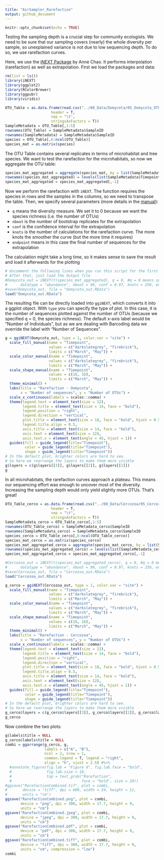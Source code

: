 ```yaml
---
title: "AirSampler_Rarefaction"
output: github_document
---
```


```r
knitr::opts_chunk$set(echo = TRUE)
```

Testing the sampling depth is a crucial step for community ecologists. We need to be sure that our sampling covers (nearly) the whole diversity per sample, so unexplained variance is not due to low sequencing depth. To do so, we use rarefaction curves.

Here, we use the [iNEXT Package](http://chao.stat.nthu.edu.tw/wordpress/software_download/inext-online/) by Anne Chao. It performs interpolation (rarefaction) as well as extrapolation. First we load the packages and data:

```r
rm(list = ls())
library(iNEXT)
library(ggplot2)
library(RColorBrewer)
library(ggpubr)
library(viridis)

OTU_Table = as.data.frame(read.csv("../00_Data/Oomycota/05_Oomycota_OTU_Table_new_min-freq-20617_min-feat-5_transposed_withMetadata.tsv", 
                     header = T, 
                     sep = "\t", 
                     stringsAsFactors = T))
SampleMetadata = OTU_Table[,1:5]
rownames(OTU_Table) = SampleMetadata$SampleID
rownames(SampleMetadata) = SampleMetadata$SampleID
species = OTU_Table[,6:ncol(OTU_Table)]
species_mat = as.matrix(species)
```

The OTU Table contains several replicates in terms of microhabitat and tree species. We want to test the rarefaction for the microhabitats, so now we aggregate the OTU table:

```r
species_mat_aggregated = aggregate(species_mat, by = list(SampleMetadata$Timepoint), FUN = "sum")
rownames(species_mat_aggregated) = levels(list(SampleMetadata$Timepoint)[[1]])
species_mat_aggregated = species_mat_aggregated[,-1]
```

Now we perform the rarefaction with `iNEXT`. The function requires the species in rows and the samples in the columns, so we need to transpose the table. Then, we specify several parameters (more details in the [manual](http://140.114.36.3/wordpress/wp-content/uploads/software/iNEXT_Introduction.pdf)):

- `q` means the diversity measure. We set it to 0 because we want the species richness (i.e. the number of OTUs)
- `nboot` is the number of bootstrap replicates for the extrapolation
- `conf` is the confidence interval for the extrapolation
- `knots` is the number of calculations for the rarefaction curve. The more knots the smoother the curve (but the more time it requires)
- `endpoint` means in this case the final number of sequences for the extrapolation

The calculation might take a long time, so it makes sense to save the result and load it afterwards for the plotting

```r
# Uncomment the following lines when you run this script for the first time
# After that, just load the Output file
#Oomycota_out = iNEXT(t(species_mat_aggregated), q = 0, #q = 0 means species richness
#      datatype = "abundance", nboot = 99, conf = 0.97, knots = 250, endpoint = 1500000)
#save(Oomycota_out, file = "Oomycota_out.RData")
load("Oomycota_out.RData")
```

The resulting file can be directly loaded into `ggiNEXT`, which converts it into a ggplot object. With `type` you can specify the type of plot. In this case, it is the number of sequences plotted against the number of OTUs (because we specified q = 0, the species richness). The default x-axis label would be "Number of Individuals", but as we are dealing with Barcoding data we override the label with "Number of Sequences".

```r
g = ggiNEXT(Oomycota_out, type = 1, color.var = "site") +
  scale_fill_manual(name = "Timepoint", 
                    values = c("darkslategrey", "firebrick"), 
                    limits = c("March", "May")) +
  scale_color_manual(name = "Timepoint", 
                    values = c("darkslategrey", "firebrick"), 
                    limits = c("March", "May")) +
  scale_shape_manual(name = "Timepoint", 
                    values = c(16, 16), 
                    limits = c("March", "May")) + 
  theme_minimal() +
  labs(title = "Rarefaction - Oomycota", 
       x = "Number of sequences", y = "Number of OTUs") +
  scale_x_continuous(labels = scales::comma) +
  theme(legend.text = element_text(size = 12), 
        legend.title = element_text(size = 14, face = "bold"), 
        legend.position = "right",
        legend.direction = "vertical", 
        plot.title = element_text(size = 18, face = "bold", hjust = 0.5, vjust = 0.5), 
        legend.title.align = 0.5,
        axis.title = element_text(size = 14, face = "bold"), 
        axis.text = element_text(size = 12), 
        axis.text.x = element_text(angle = 45, hjust = 1)) +
  guides(fill = guide_legend(title="Timepoint"), 
         color = guide_legend(title="Timepoint"), 
         shape = guide_legend(title="Timepoint"))
# In the default plot, brighter colors are hard to see.
# So here we rearrange the layers to make them more visible
g$layers = c(g$layers[[3]], g$layers[[2]], g$layers[[1]])
g
```

In all microhabitats, the rarefaction curves approach a plateau. This means our sequencing effort was enough to uncover most of the diversity. Increasing the sampling depth would only yield slightly more OTUs. That's great!

```r
OTU_Table_cerco = as.data.frame(read.csv("../00_Data/Cercozoa/05_Cercozoa_OTU_Table_min-freq-16922_min-feat-5_transposed_withMetadata.tsv", 
                     header = T, 
                     sep = "\t", 
                     stringsAsFactors = T))
SampleMetadata_cerco = OTU_Table_cerco[,1:5]
rownames(OTU_Table_cerco) = SampleMetadata_cerco$SampleID
rownames(SampleMetadata_cerco) = SampleMetadata_cerco$SampleID
species_cerco = OTU_Table_cerco[,6:ncol(OTU_Table_cerco)]
species_mat_cerco = as.matrix(species_cerco)
species_mat_aggregated_cerco = aggregate(species_mat_cerco, by = list(SampleMetadata_cerco$Timepoint), FUN = "sum")
rownames(species_mat_aggregated_cerco) = levels(list(SampleMetadata_cerco$Timepoint)[[1]])
species_mat_aggregated_cerco = species_mat_aggregated_cerco[,-1]

#Cercozoa_out = iNEXT(t(species_mat_aggregated_cerco), q = 0, #q = 0 means species richness
#      datatype = "abundance", nboot = 99, conf = 0.97, knots = 250, endpoint = 1500000)
#save(Cercozoa_out, file = "Cercozoa_out.RData")
load("Cercozoa_out.RData")

g_cerco = ggiNEXT(Cercozoa_out, type = 1, color.var = "site") +
  scale_fill_manual(name = "Timepoint", 
                    values = c("darkslategrey", "firebrick"), 
                    limits = c("March", "May")) +
  scale_color_manual(name = "Timepoint", 
                    values = c("darkslategrey", "firebrick"), 
                    limits = c("March", "May")) +
  scale_shape_manual(name = "Timepoint", 
                    values = c(16, 16), 
                    limits = c("March", "May")) + 
  theme_minimal() +
  labs(title = "Rarefaction - Cercozoa", 
       x = "Number of sequences", y = "Number of OTUs") +
  scale_x_continuous(labels = scales::comma) +
  theme(legend.text = element_text(size = 12), 
        legend.title = element_text(size = 14, face = "bold"), 
        legend.position = "right",
        legend.direction = "vertical", 
        plot.title = element_text(size = 18, face = "bold", hjust = 0.5, vjust = 0.5), 
        legend.title.align = 0.5,
        axis.title = element_text(size = 14, face = "bold"), 
        axis.text = element_text(size = 12), 
        axis.text.x = element_text(angle = 45, hjust = 1)) +
  guides(fill = guide_legend(title="Timepoint"), 
         color = guide_legend(title="Timepoint"), 
         shape = guide_legend(title="Timepoint"))
# In the default plot, brighter colors are hard to see.
# So here we rearrange the layers to make them more visible
g_cerco$layers = c(g_cerco$layers[[3]], g_cerco$layers[[2]], g_cerco$layers[[1]])
g_cerco
```

Now combine the two plots:

```r
g$labels$title = NULL
g_cerco$labels$title = NULL
combi = ggarrange(g_cerco, g, 
                  labels = c("A", "B"), 
                  ncol = 2, nrow = 1, 
                  common.legend = T, legend = "right", 
                  align = "h", vjust = 2.5) #%>%
  #annotate_figure(fig.lab = "Figure X", fig.lab.face = "bold", 
  #                fig.lab.size = 18, 
  #                top = text_grob("Rarefaction", 
  #                                face = "bold", size = 20))
#ggsave("RarefactionCombined.tif", plot = combi, 
#       device = "tiff", dpi = 600, width = 24, height = 12, 
#       units = "cm")
ggsave("RarefactionCombined.png", plot = combi, 
       device = "png", dpi = 300, width = 17.7, height = 9, 
       units = "cm")
ggsave("RarefactionCombined.jpeg", plot = combi, 
       device = "jpeg", dpi = 300, width = 17.7, height = 9, 
       units = "cm")
ggsave("RarefactionCombined.pdf", plot = combi, 
       device = "pdf", dpi = 300, width = 17.7, height = 9, 
       units = "cm")
ggsave("RarefactionCombined.tiff", plot = combi, 
       device = "tiff", dpi = 300, width = 17.7, height = 9, 
       units = "cm", compression = "lzw")
combi
```